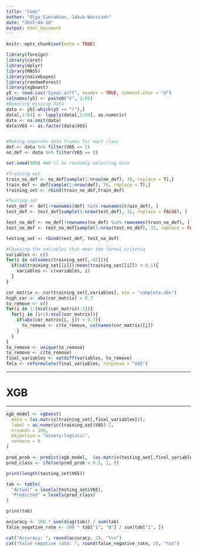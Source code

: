 ```yaml
---
title: "Code"
author: "Olga Sieradzan, Jakub Wasiczek"
date: "2025-04-16"
output: html_document
---
```


```r
knitr::opts_chunk$set(echo = TRUE)
```

```r
library(foreign)
library(caret)
library(dplyr)
library(MASS)
library(naivebayes)
library(randomForest)
library(xgboost)
y5 <- read.csv("5year.arff", header = TRUE, comment.char = "@")
colnames(y5) <- paste0("V", 1:65)
#Removing missing data
data <- y5[-which(y5 == "?"),] 
data[,1:64] <- lapply(data[,1:64], as.numeric)
data <- na.omit(data)
data$V65 <- as.factor(data$V65)


#Making seperate data frames for each class
def <- data %>% filter(V65 == 1)
no_def <- data %>% filter(V65 == 0)

set.seed(900) #We'll be randomly selecting data

#Training set
train_no_def <- no_def[sample(1:nrow(no_def), 70, replace = T),]
train_def <- def[sample(1:nrow(def), 70, replace = T),]
training_set <- rbind(train_no_def,train_def)

#Testing set
test_def <- def[!rownames(def) %in% rownames(train_def), ]
test_def <- test_def[sample(1:nrow(test_def), 32, replace = FALSE), ]

test_no_def <- no_def[!rownames(no_def) %in% rownames(train_no_def), ]
test_no_def <- test_no_def[sample(1:nrow(test_no_def), 32, replace = FALSE), ]

testing_set <- rbind(test_def, test_no_def)

#Choosing the variables that meet the formal criteria 
variables <- c()
for(i in colnames(training_set[,-65])){
  if(sd(training_set[[i]])/mean(training_set[[i]]) > 0.1){
    variables <- c(variables, i)
  }
}

cor_matrix <- cor(training_set[,variables], use = "complete.obs")
high_cor <- abs(cor_matrix) > 0.7
to_remove <- c()
for(i in 1:(ncol(cor_matrix)-1)){
  for(j in (i+1):ncol(cor_matrix)){
    if(abs(cor_matrix[i, j]) > 0.7){
      to_remove <- c(to_remove, colnames(cor_matrix)[j])
    }
  }
}
to_remove <- unique(to_remove)
to_remove <- c(to_remove)
final_variables <- setdiff(variables, to_remove)
fmla <- reformulate(final_variables, response = "V65")
```

***

# XGB

***

```r
xgb_model <- xgboost(
  data = (as.matrix(training_set[,final_variables])),
  label = as.numeric(training_set$V65)-1,
  nrounds = 100,
  objective = "binary:logistic",
  verbose = 0
)

pred_prob <- predict(xgb_model,  (as.matrix(testing_set[,final_variables])))
pred_class <- ifelse(pred_prob > 0.5, 1, 0)

print(length(testing_set$V65))

tab <- table(
  "Actual" = levels(testing_set$V65),
  "Predicted" = levels(pred_class)
)

print(tab)

accuracy <- 100 * sum(diag(tab)) / sum(tab)
false_negative_rate <- 100 * tab["1", "0"] / sum(tab["1", ])

cat("Accuracy: ", round(accuracy, 2), "%\n")
cat("False negative rate: ", round(false_negative_rate, 2), "%\n")
```

